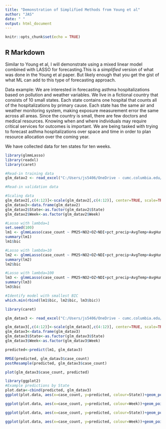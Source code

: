 ```yaml
---
title: "Demonstration of Simplified Methods from Young et al"
author: "JAS"
date: " "
output: html_document
---
```


```r
knitr::opts_chunk$set(echo = TRUE)
```

## R Markdown

Similar to Young et al, I will demonstrate using a mixed linear model combined with LASSO for forecasting.This is a *simplified* version of what was done in the Young et al paper. But likely enough that you get the gist of what ML can add to this type of forecasting approach.

Data example: We are interested in forecasting asthma hospitalizations based on pollution and weather variables. We live in a fictional country that consists of 10 small states. Each state contains one hospital that counts all of the hospitalizations by primary cause. Each state has the same air and weather monitoring system, making exposure measurement error the same across all areas. Since the country is small, there are few doctors and medical resources. Knowing when and where individuals may require critical services for outcomes is important. We are being tasked with trying to forecast asthma hospitalizations over space and time in order to plan resource allocation over the coming year.

We have collected data for ten states for ten weeks. 


```r
library(glmmLasso)
library(readxl)
library(caret)

#Read-in training data
glm_datav2 <- read_excel("C:/Users/js5406/OneDrive - cumc.columbia.edu/ML_Epi/glm_datav2.xlsx")

#Read-in validation data

#Scaling data
glm_datav2[,c(4:12)]<-scale(glm_datav2[,c(4:12)], center=TRUE, scale=TRUE)
glm_datav2<-data.frame(glm_datav2)
glm_datav2$State<-as.factor(glm_datav2$State)
glm_datav2$Week<-as.factor(glm_datav2$Week)

#Lasso with lambda=1
set.seed(100)
lm1 <- glmmLasso(case_count ~ PM25+NO2+OZ+NDI+pct_precip+AvgTemp+AvgHumidity+MaxTemp, rnd = list(State=~1, Week=~1), family=poisson( link=log), lambda=1, data = glm_datav2)
summary(lm1)
lm1$bic

#Lasso with lambda=10
lm2 <- glmmLasso(case_count ~ PM25+NO2+OZ+NDI+pct_precip+AvgTemp+AvgHumidity+MaxTemp, rnd = list(State=~1, Week=~1), family=poisson( link=log), lambda=10, data = glm_datav2)
summary(lm2)
lm2$bic

#Lasso with lambda=100
lm3 <- glmmLasso(case_count ~ PM25+NO2+OZ+NDI+pct_precip+AvgTemp+AvgHumidity+MaxTemp, rnd = list(State=~1, Week=~1), family=poisson( link=log), lambda=100, data = glm_datav2)
summary(lm3)
lm3$bic

#Identify model with smallest BIC
which.min(rbind(lm1$bic, lm2$bic, lm3$bic))


```

```r
library(caret)

glm_datav3 <- read_excel("C:/Users/js5406/OneDrive - cumc.columbia.edu/ML_Epi/glm_datav3.xlsx")

glm_datav3[,c(4:12)]<-scale(glm_datav3[,c(4:12)], center=TRUE, scale=TRUE)
glm_datav3<-data.frame(glm_datav3)
glm_datav3$State<-as.factor(glm_datav3$State)
glm_datav3$Week<-as.factor(glm_datav3$Week)

predicted<-predict(lm1, glm_datav3)

RMSE(predicted, glm_datav3$case_count)
postResample(predicted, glm_datav3$case_count)

plot(glm_datav3$case_count, predicted)

library(ggplot2)
#Example predictions by State
plot.data<-cbind(predicted, glm_datav3)
ggplot(plot.data, aes(x=case_count, y=predicted, colour=State))+geom_point()+facet_wrap(~State)

ggplot(plot.data, aes(x=case_count, y=predicted, colour=Week))+geom_point()+facet_wrap(~Week)

ggplot(plot.data, aes(x=case_count, y=predicted, colour=State))+geom_point()+facet_wrap(~Week)

ggplot(plot.data, aes(x=case_count, y=predicted, colour=Week))+geom_point()+facet_wrap(~State)
```

